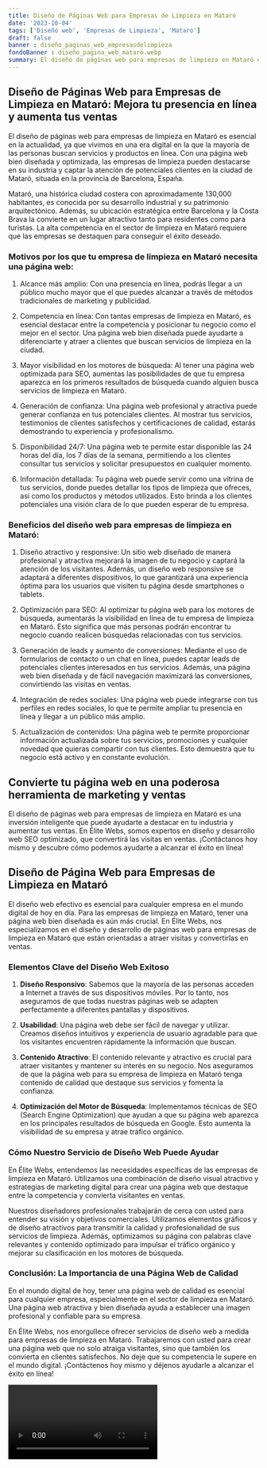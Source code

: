 ```yaml
---
title: Diseño de Páginas Web para Empresas de Limpieza en Mataró
date: '2023-10-04'
tags: ['Diseño web', 'Empresas de Limpieza', 'Mataró']
draft: false
banner : diseño_paginas_web_empresasdelimpieza
fondoBanner : diseño_pagina_web_mataró.webp
summary: El diseño de páginas web para empresas de limpieza en Mataró es esencial en la actualidad, ya que vivimos en una era digital en la que la mayoría de las personas buscan servicios y productos en línea. Con una página web bien diseñada y optimizada, las empresas de limpieza pueden destacarse en su industria y captar la atención de potenciales clientes en la ciudad de Mataró, situada en la provincia de Barcelona, España.
---
```


## Diseño de Páginas Web para Empresas de Limpieza en Mataró: Mejora tu presencia en línea y aumenta tus ventas

El diseño de páginas web para empresas de limpieza en Mataró es esencial en la actualidad, ya que vivimos en una era digital en la que la mayoría de las personas buscan servicios y productos en línea. Con una página web bien diseñada y optimizada, las empresas de limpieza pueden destacarse en su industria y captar la atención de potenciales clientes en la ciudad de Mataró, situada en la provincia de Barcelona, España.

Mataró, una histórica ciudad costera con aproximadamente 130,000 habitantes, es conocida por su desarrollo industrial y su patrimonio arquitectónico. Además, su ubicación estratégica entre Barcelona y la Costa Brava la convierte en un lugar atractivo tanto para residentes como para turistas. La alta competencia en el sector de limpieza en Mataró requiere que las empresas se destaquen para conseguir el éxito deseado.

### Motivos por los que tu empresa de limpieza en Mataró necesita una página web:

1. Alcance más amplio: Con una presencia en línea, podrás llegar a un público mucho mayor que el que puedes alcanzar a través de métodos tradicionales de marketing y publicidad.

2. Competencia en línea: Con tantas empresas de limpieza en Mataró, es esencial destacar entre la competencia y posicionar tu negocio como el mejor en el sector. Una página web bien diseñada puede ayudarte a diferenciarte y atraer a clientes que buscan servicios de limpieza en la ciudad.

3. Mayor visibilidad en los motores de búsqueda: Al tener una página web optimizada para SEO, aumentas las posibilidades de que tu empresa aparezca en los primeros resultados de búsqueda cuando alguien busca servicios de limpieza en Mataró.

4. Generación de confianza: Una página web profesional y atractiva puede generar confianza en tus potenciales clientes. Al mostrar tus servicios, testimonios de clientes satisfechos y certificaciones de calidad, estarás demostrando tu experiencia y profesionalismo.

5. Disponibilidad 24/7: Una página web te permite estar disponible las 24 horas del día, los 7 días de la semana, permitiendo a los clientes consultar tus servicios y solicitar presupuestos en cualquier momento.

6. Información detallada: Tu página web puede servir como una vitrina de tus servicios, donde puedes detallar los tipos de limpieza que ofreces, así como los productos y métodos utilizados. Esto brinda a los clientes potenciales una visión clara de lo que pueden esperar de tu empresa.

### Beneficios del diseño web para empresas de limpieza en Mataró:

1. Diseño atractivo y responsive: Un sitio web diseñado de manera profesional y atractiva mejorará la imagen de tu negocio y captará la atención de los visitantes. Además, un diseño web responsive se adaptará a diferentes dispositivos, lo que garantizará una experiencia óptima para los usuarios que visiten tu página desde smartphones o tablets.

2. Optimización para SEO: Al optimizar tu página web para los motores de búsqueda, aumentarás la visibilidad en línea de tu empresa de limpieza en Mataró. Esto significa que más personas podrán encontrar tu negocio cuando realicen búsquedas relacionadas con tus servicios.

3. Generación de leads y aumento de conversiones: Mediante el uso de formularios de contacto o un chat en línea, puedes captar leads de potenciales clientes interesados en tus servicios. Además, una página web bien diseñada y de fácil navegación maximizará las conversiones, convirtiendo las visitas en ventas.

4. Integración de redes sociales: Una página web puede integrarse con tus perfiles en redes sociales, lo que te permite ampliar tu presencia en línea y llegar a un público más amplio.

5. Actualización de contenidos: Una página web te permite proporcionar información actualizada sobre tus servicios, promociones y cualquier novedad que quieras compartir con tus clientes. Esto demuestra que tu negocio está activo y en constante evolución.

## Convierte tu página web en una poderosa herramienta de marketing y ventas

El diseño de páginas web para empresas de limpieza en Mataró es una inversión inteligente que puede ayudarte a destacar en tu industria y aumentar tus ventas. En Élite Webs, somos expertos en diseño y desarrollo web SEO optimizado, que convertirá las visitas en ventas. ¡Contáctanos hoy mismo y descubre cómo podemos ayudarte a alcanzar el éxito en línea!

<GifSeo />

<Cta />

## Diseño de Página Web para Empresas de Limpieza en Mataró

El diseño web efectivo es esencial para cualquier empresa en el mundo digital de hoy en día. Para las empresas de limpieza en Mataró, tener una página web bien diseñada es aún más crucial. En Élite Webs, nos especializamos en el diseño y desarrollo de páginas web para empresas de limpieza en Mataró que están orientadas a atraer visitas y convertirlas en ventas.

### Elementos Clave del Diseño Web Exitoso

1. **Diseño Responsivo**: Sabemos que la mayoría de las personas acceden a Internet a través de sus dispositivos móviles. Por lo tanto, nos aseguramos de que todas nuestras páginas web se adapten perfectamente a diferentes pantallas y dispositivos.

2. **Usabilidad**: Una página web debe ser fácil de navegar y utilizar. Creamos diseños intuitivos y experiencia de usuario agradable para que los visitantes encuentren rápidamente la información que buscan.

3. **Contenido Atractivo**: El contenido relevante y atractivo es crucial para atraer visitantes y mantener su interés en su negocio. Nos aseguramos de que la página web para su empresa de limpieza en Mataró tenga contenido de calidad que destaque sus servicios y fomenta la confianza.

4. **Optimización del Motor de Búsqueda**: Implementamos técnicas de SEO (Search Engine Optimization) que ayudan a que su página web aparezca en los principales resultados de búsqueda en Google. Esto aumenta la visibilidad de su empresa y atrae tráfico orgánico.

### Cómo Nuestro Servicio de Diseño Web Puede Ayudar

En Élite Webs, entendemos las necesidades específicas de las empresas de limpieza en Mataró. Utilizamos una combinación de diseño visual atractivo y estrategias de marketing digital para crear una página web que destaque entre la competencia y convierta visitantes en ventas.

Nuestros diseñadores profesionales trabajarán de cerca con usted para entender su visión y objetivos comerciales. Utilizamos elementos gráficos y de diseño atractivos para transmitir la calidad y profesionalidad de sus servicios de limpieza. Además, optimizamos su página con palabras clave relevantes y contenido optimizado para impulsar el tráfico orgánico y mejorar su clasificación en los motores de búsqueda.

### Conclusión: La Importancia de una Página Web de Calidad

En el mundo digital de hoy, tener una página web de calidad es esencial para cualquier empresa, especialmente en el sector de limpieza en Mataró. Una página web atractiva y bien diseñada ayuda a establecer una imagen profesional y confiable para su empresa.

En Élite Webs, nos enorgullece ofrecer servicios de diseño web a medida para empresas de limpieza en Mataró. Trabajaremos con usted para crear una página web que no solo atraiga visitantes, sino que también los convierta en clientes satisfechos. No deje que su competencia le supere en el mundo digital. ¡Contáctenos hoy mismo y déjenos ayudarle a alcanzar el éxito en línea!

<Video />

<CtaBot job='Empresas de Limpieza' city='Mataró'/>

<Gmaps query='Mataró+españa+maps' />